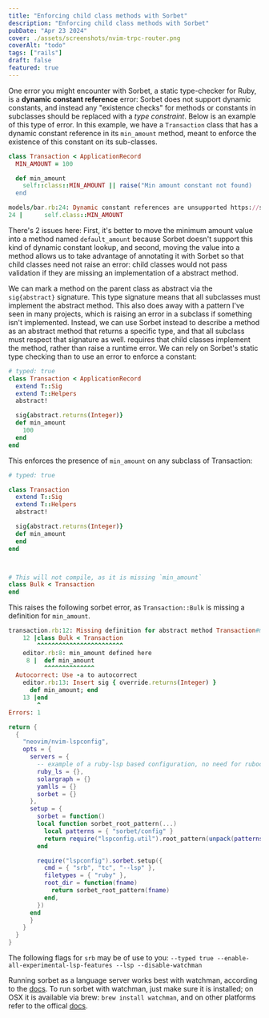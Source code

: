 ```yaml
---
title: "Enforcing child class methods with Sorbet"
description: "Enforcing child class methods with Sorbet"
pubDate: "Apr 23 2024"
cover: ./assets/screenshots/nvim-trpc-router.png
coverAlt: "todo"
tags: ["rails"]
draft: false
featured: true
---
```


One error you might encounter with Sorbet, a static type-checker for Ruby, is a
**dynamic constant reference** error: Sorbet does not support dynamic constants,
and instead any "existence checks" for methods or constants in subclasses should
be replaced with a _type constraint_. Below is an example of this type of error.
In this example, we have a `Transaction` class that has a dynamic constant
reference in its `min_amount` method, meant to enforce the existence of this
constant on its sub-classes.

```ruby
class Transaction < ApplicationRecord
  MIN_AMOUNT = 100

  def min_amount
    self::class::MIN_AMOUNT || raise("Min amount constant not found)
  end
```

```ruby
models/bar.rb:24: Dynamic constant references are unsupported https://srb.help/5001
24 |      self.class::MIN_AMOUNT
```

There's 2 issues here: First, it's better to move the minimum amount value into
a method named `default_amount` because Sorbet doesn't support this kind of
dynamic constant lookup, and second, moving the value into a method allows us to
take advantage of annotating it with Sorbet so that child classes need not raise
an error: child classes would not pass validation if they are missing an
implementation of a abstract method.

We can mark a method on the parent class as abstract via the `sig{abstract}`
signature. This type signature means that all subclasses must implement the
abstract method. This also does away with a pattern I've seen in many projects,
which is raising an error in a subclass if something isn't implemented. Instead,
we can use Sorbet instead to describe a method as an abstract method that
returns a specific type, and that all subclass must respect that signature as
well. requires that child classes implement the method, rather than raise a
runtime error. We can rely on Sorbet's static type checking than to use an error
to enforce a constant:

```ruby
# typed: true
class Transaction < ApplicationRecord
  extend T::Sig
  extend T::Helpers
  abstract!

  sig{abstract.returns(Integer)}
  def min_amount
    100
  end
end
```

This enforces the presence of `min_amount` on any subclass of Transaction:

```ruby
# typed: true

class Transaction
  extend T::Sig
  extend T::Helpers
  abstract!

  sig{abstract.returns(Integer)}
  def min_amount
  end
end



# This will not compile, as it is missing `min_amount`
class Bulk < Transaction
end
```

This raises the following sorbet error, as `Transaction::Bulk` is missing a
definition for `min_amount`.

```ruby
transaction.rb:12: Missing definition for abstract method Transaction#min_amount https://srb.help/5023
    12 |class Bulk < Transaction
        ^^^^^^^^^^^^^^^^^^^^^^^^
    editor.rb:8: min_amount defined here
     8 |  def min_amount
          ^^^^^^^^^^^^^^
  Autocorrect: Use -a to autocorrect
    editor.rb:13: Insert sig { override.returns(Integer) }
      def min_amount; end
    13 |end
        ^
Errors: 1
```

```lua
return {
  {
    "neovim/nvim-lspconfig",
    opts = {
      servers = {
        -- example of a ruby-lsp based configuration, no need for rubocop ls
        ruby_ls = {},
        solargraph = {}
        yamlls = {}
        sorbet = {}
      },
      setup = {
        sorbet = function()
        local function sorbet_root_pattern(...)
          local patterns = { "sorbet/config" }
          return require("lspconfig.util").root_pattern(unpack(patterns))(...)
        end

        require("lspconfig").sorbet.setup({
          cmd = { "srb", "tc", "--lsp" },
          filetypes = { "ruby" },
          root_dir = function(fname)
            return sorbet_root_pattern(fname)
          end,
        })
      end
      }
    }
  }
}
```

The following flags for `srb` may be of use to you:
`--typed true --enable-all-experimental-lsp-features --lsp --disable-watchman`

Running sorbet as a language server works best with watchman, according to the
[docs](https://sorbet.org/docs/lsp). To run sorbet with watchman, just make sure
it is installed; on OSX it is available via brew: `brew install watchman`, and
on other platforms refer to the offical
[docs](https://facebook.github.io/watchman/docs/install).
